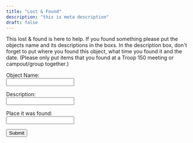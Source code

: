 ```yaml
---
title: "Lost & Found"
description: "this is meta description"
draft: false
---
```

This lost & found is here to help. If you found something please put the objects name and its descriptions in the boxs. In the description box, don't forget to put where you found this object, what time you found it and the date.  (Please only put items that you found at a Troop 150 meeting or campout/group together.)
<form action="/lost-n-found/items" method="post">
  <label for="fname">Object Name:</label><br/>
  <input type="text" id="fname" name="fname"/><br/>

  <label for="lname">Description:</label><br/>
  <input type="text" id="description" name="description"/><br/>

  <label for="lname">Place it was found:</label><br/>
  <input type="text" id="location" name="location"/><br/>

  <input type="submit" value="Submit" className="btn btn-primary"/>
</form>

<LostItems />